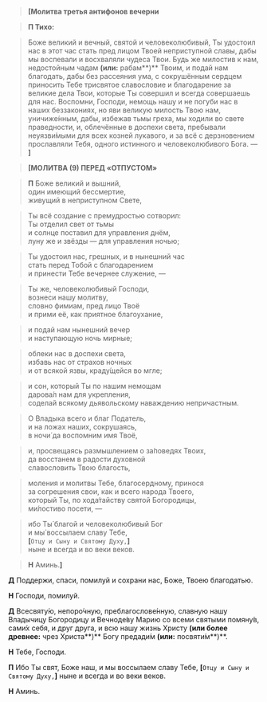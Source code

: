 > **<b>[</b>Молитва третья антифонов вечерни**

> **П Тихо:**

> Боже великий и вечный, святой и человеколюбивый, Ты удостоил нас в этот час стать пред лицом Твоей неприступной славы, дабы мы воспевали и восхваляли чудеса Твои. Будь же милостив к нам, недостойным чадам **(или:** рабам**)** Твоим, и подай нам благодать, дабы без рассеяния ума, с сокрушённым сердцем приносить Тебе трисвятое славословие и благодарение за великие дела Твои, которые Ты совершил и всегда совершаешь для нас. Воспомни, Господи, немощь нашу и не погуби нас в наших беззакониях, но яви великую милость Твою нам, уничиже́нным, дабы, избежав тьмы греха, мы ходили во свете праведности, и, облечённые в доспехи света, пребывали неуязви́мыми для всех козней лукавого, и за всё с дерзновением прославляли Тебя, одного истинного и человеколюбивого Бога. — **<b>]</b>**

> **<b>[</b>МОЛИТВА (9) ПЕРЕД «ОТПУСТОМ»**

> **П** Боже великий и вышний,  
> один имеющий бессмертие,  
> живущий в неприступном Свете,

> Ты всё создание с премудростью сотворил:  
> Ты отделил свет от тьмы  
> и солнце поставил для управления днём,  
> луну же и звёзды — для управления ночью;

> Ты удостоил нас, грешных, и в нынешний час  
> стать перед Тобой с благодарением  
> и принести Тебе вечернее служение, —

> Ты же, человеколюбивый Господи,  
> вознеси нашу молитву,  
> словно фимиам, пред лицо Твоё  
> и прими её, как приятное благоухание,

> и подай нам нынешний вечер  
> и наступающую ночь мирные;

> облеки нас в доспехи света,  
> избавь нас от страхов ночных  
> и от всякой язвы, краду́щейся во мгле;

> и сон, который Ты по нашим немощам  
> дарова́л нам для укрепления,  
> соделай всякому дьявольскому наваждению непричастным.

> О Владыка всего и благ Податель,  
> и на ложах наших, сокрушаясь,  
> в ночи́ да воспомним имя Твоё,

> и, просвещаясь размышлением о за́поведях Твоих,  
> да восстанем в радости духовной  
> славословить Твою благость,

> моления и молитвы Тебе, благосердному, принося  
> за согрешения свои, как и всего народа Твоего,  
> который Ты, по хода́тайству святой Богородицы,  
> ми́лостиво посети, —

> ибо Ты́ благой и человеколюбивый Бог  
> и мы́ воссылаем славу Тебе,  
> **[**`Отцу и Сыну и Святому Духу,`**]**  
> ныне и всегда и во веки веков.

> **Н** Аминь.**<b>]</b>**

**Д** Поддержи, спаси, помилуй и сохрани нас, Боже, Твоею благодатью.

**Н** Господи, помилуй.

**Д** Всесвяту́ю, непоро́чную, преблагослове́нную, славную нашу Владычицу Богородицу и Вечноде́ву Марию со всеми святыми помяну́в, сами́х себя, и друг друга, и всю нашу жизнь Христу **(или более древнее:** чрез Христа**)** Богу предади́м **(или:** посвяти́м**)**.  

**Н** Тебе, Господи.

**П** Ибо Ты свят, Боже наш, и мы воссылаем славу Тебе, **[**`Отцу и Сыну и Святому Духу,`**]** ныне и всегда и во веки веков.

**Н** Аминь.


